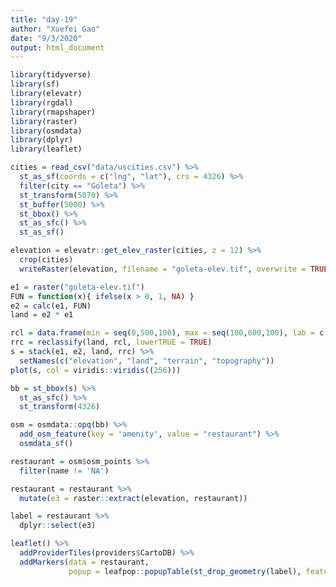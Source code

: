 ```yaml
---
title: "day-19"
author: "Xuefei Gao"
date: "9/3/2020"
output: html_document
---
```

```r
library(tidyverse)
library(sf)
library(elevatr)
library(rgdal)
library(rmapshaper)
library(raster)
library(osmdata)
library(dplyr)
library(leaflet)

cities = read_csv("data/uscities.csv") %>%
  st_as_sf(coords = c("lng", "lat"), crs = 4326) %>%
  filter(city == "Goleta") %>%
  st_transform(5070) %>%
  st_buffer(5000) %>%
  st_bbox() %>%
  st_as_sfc() %>%
  st_as_sf()

elevation = elevatr::get_elev_raster(cities, z = 12) %>%
  crop(cities) 
  writeRaster(elevation, filename = "goleta-elev.tif", overwrite = TRUE)

e1 = raster("goleta-elev.tif")
FUN = function(x){ ifelse(x > 0, 1, NA) }
e2 = calc(e1, FUN)
land = e2 * e1

rcl = data.frame(min = seq(0,500,100), max = seq(100,600,100), lab = c(0:5))
rrc = reclassify(land, rcl, lowerTRUE = TRUE)
s = stack(e1, e2, land, rrc) %>% 
  setNames(c("elevation", "land", "terrain", "topography"))
plot(s, col = viridis::viridis((256)))

bb = st_bbox(s) %>% 
  st_as_sfc() %>% 
  st_transform(4326)

osm = osmdata::opq(bb) %>%
  add_osm_feature(key = 'amenity', value = "restaurant") %>%
  osmdata_sf() 

restaurant = osm$osm_points %>% 
  filter(name != 'NA')

restaurant = restaurant %>% 
  mutate(e3 = raster::extract(elevation, restaurant))

label = restaurant %>% 
  dplyr::select(e3)

leaflet() %>% 
  addProviderTiles(providers$CartoDB) %>% 
  addMarkers(data = restaurant, 
             popup = leafpop::popupTable(st_drop_geometry(label), feature.id = FALSE, row.numbers = FALSE), label = ~name)
```
